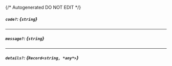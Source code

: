 {/* Autogenerated DO NOT EDIT  */}
##### `code?`: *{`string`}*

---
##### `message?`: *{`string`}*

---
##### `details?`: *{`Record<string, *any*>`}*


